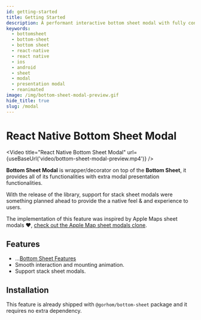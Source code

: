 ```yaml
---
id: getting-started
title: Getting Started
description: A performant interactive bottom sheet modal with fully configurable options 🚀
keywords:
  - bottomsheet
  - bottom-sheet
  - bottom sheet
  - react-native
  - react native
  - ios
  - android
  - sheet
  - modal
  - presentation modal
  - reanimated
image: /img/bottom-sheet-modal-preview.gif
hide_title: true
slug: /modal
---
```


# React Native Bottom Sheet Modal


<Video
  title="React Native Bottom Sheet Modal"
  url={useBaseUrl('video/bottom-sheet-modal-preview.mp4')}
/>

**Bottom Sheet Modal** is wrapper/decorator on top of the **Bottom Sheet**, it provides all of its functionalities with extra modal presentation functionalities.

With the release of the library, support for stack sheet modals were something planned ahead to provide the a native feel & and experience to users.

The implementation of this feature was inspired by Apple Maps sheet modals ❤️, [check out the Apple Map sheet modals clone](https://github.com/gorhom/react-native-bottom-sheet/blob/master/example/src/screens/advanced/MapExample.tsx).

## Features

- ...[Bottom Sheet Features](/#features)
- Smooth interaction and mounting animation.
- Support stack sheet modals.

## Installation

This feature is already shipped with `@gorhom/bottom-sheet` package and it requires no extra dependency.
